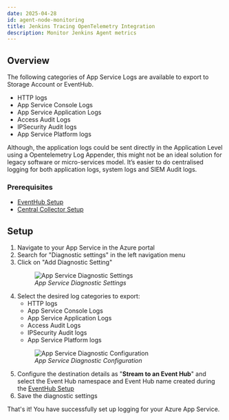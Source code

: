 ```yaml
---
date: 2025-04-28
id: agent-node-monitoring
title: Jenkins Tracing OpenTelemetry Integration 
description: Monitor Jenkins Agent metrics
---
```

   
## Overview
The following categories of App Service Logs are available to export to Storage Account or EventHub. 

- HTTP logs
- App Service Console Logs
- App Service Application Logs
- Access Audit Logs
- IPSecurity Audit logs
- App Service Platform logs

Although, the application logs could be sent directly in the Application Level using a Opentelemetry Log Appender, this might not be an ideal solution for legacy software or micro-services model. It’s easier to do centralised logging for both application logs, system logs and SIEM Audit logs.

### Prerequisites

- [EventHub Setup](../../bootstrapping/data-ingestion)
- [Central Collector Setup](../../bootstrapping/collector-setup)

<Tabs entityName="plans">
<TabItem value="signoz-cloud" label="SigNoz Cloud" default>

## Setup

1. Navigate to your App Service in the Azure portal
2. Search for "Diagnostic settings" in the left navigation menu
3. Click on "Add Diagnostic Setting"
    <figure data-zoomable align="left">
    <img
        src="/img/docs/azure-monitoring/app-svc-diag-settings.webp"
        alt="App Service Diagnostic Settings"
    />
    <figcaption>
    <i>
    App Service Diagnostic Settings
    </i>
    </figcaption>
    </figure>
4. Select the desired log categories to export:
    - HTTP logs
    - App Service Console Logs
    - App Service Application Logs
    - Access Audit Logs
    - IPSecurity Audit logs
    - App Service Platform logs
    <figure data-zoomable align="left">
    <img
        src="/img/docs/azure-monitoring/app-svc-diag-configuration.webp"
        alt="App Service Diagnostic Configuration"
    />
    <figcaption>
    <i>
    App Service Diagnostic Configuration
    </i>
    </figcaption>
    </figure>
5. Configure the destination details as "**Stream to an Event Hub**" and select the Event Hub namespace and Event Hub name created during the [EventHub Setup](../../bootstrapping/data-ingestion)
6. Save the diagnostic settings

That's it! You have successfully set up logging for your Azure App Service. 

</TabItem>
</Tabs>
